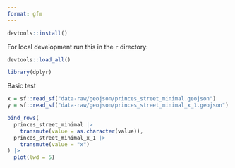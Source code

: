 ```yaml
---
format: gfm
---
```



```r
devtools::install()
```

For local development run this in the `r` directory:

```r
devtools::load_all()
```

```r
library(dplyr)
```

Basic test

```r
x = sf::read_sf("data-raw/geojson/princes_street_minimal.geojson")
y = sf::read_sf("data-raw/geojson/princes_street_minimal_x_1.geojson")
```

```r
bind_rows(
  princes_street_minimal |>
    transmute(value = as.character(value)),
  princes_street_minimal_x_1 |>
    transmute(value = "x")
) |>
  plot(lwd = 5)
```

